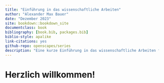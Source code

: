 ```yaml
---
title: "Einführung in das wissenschaftliche Arbeiten"
author: "Alexander Max Bauer"
date: "Dezember 2023"
site: bookdown::bookdown_site
documentclass: book
bibliography: [book.bib, packages.bib]
biblio-style: apalike
link-citations: yes
github-repo: openscapes/series
description: "Eine kurze Einführung in das wissenschaftliche Arbeiten für das Fach Philosophie an der Universität Oldenburg."
---
```


# Herzlich willkommen! {#willkommen}
